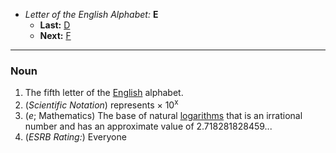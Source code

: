 *''Letter of the English Alphabet:'' '''E'''
**'''Last:''' [[D]]
**'''Next:''' [[F]]
----

===Noun===

#The fifth letter of the [[English]] alphabet.
#(''Scientific Notation'') represents &times; 10<sup>x</sup>
#(''e''; Mathematics) The base of natural [[logarithm]]s that is an irrational number and has an approximate value of 2.718281828459...
#(''ESRB Rating:'') Everyone